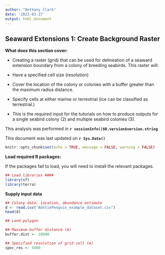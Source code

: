 ```yaml
---
author: "Bethany Clark"
date: '2023-03-27'
output: html_document
---
```


<!--- This is an HTML comment in RMarkdown. You can use these comments to make notes that won't get read when running the code -->

<!--- {-} curly brackets hash means subsections won't get numbered -->

## Seaward Extensions 1: Create Background Raster

**What does this section cover:**

-   Creating a raster (grid) that can be used for delineation of a seaward extension boundary from a colony of breeding seabirds. This raster will:
  - Have a specified cell size (resolution)
  - Cover the location of the colony or colonies with a buffer greater than the maximum radius distance. 
  - Specify cells at either marine or terrestrial (ice can be classified as terrestrial.)

-   This is the required input for the tutorials on how to produce outputs for a single seabird colony (2) and multiple seabird colonies (3).

<!--- Add a space after the line to start the bulleted list -->

<!--- Placing **text** will make text bold -->

This analysis was performed in **`r sessionInfo()$R.version$version.string`**\

This document was last updated on **`r Sys.Date()`** <br>

<!--- In the code chunk below, we specify include = F, so that we will run the chunk but not include the chunk in the final document. We set a global argument in the code chunk of echo = T, so that in later code chunks, the code will be displayed in the RMarkdown document -->

```r
knitr::opts_chunk$set(echo = TRUE, message = FALSE, warning = FALSE)
```

**Load required R packages:**

If the packages fail to load, you will need to install the relevant packages.

```r
## Load libraries ####
library(sf)
library(terra)
```

**Supply input data**

```r
## Colony data: location, abundance estimate
d <- read.csv("AdeliePenguin_example_dataset.csv")
head(d)

## Land polygon

## Maximum buffer distance (m)
buffer.dist <- 10000

## Specified resolution of grid cell (m)
spec_res <- 5000
  
```


